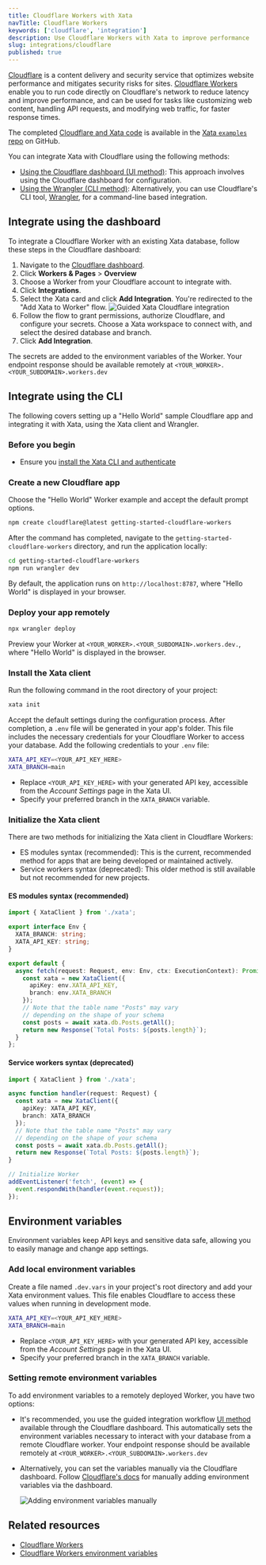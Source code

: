 ```yaml
---
title: Cloudflare Workers with Xata
navTitle: Cloudflare Workers
keywords: ['cloudflare', 'integration']
description: Use Cloudflare Workers with Xata to improve performance
slug: integrations/cloudflare
published: true
---
```


[Cloudflare](https://www.cloudflare.com/en-gb/) is a content delivery and security service that optimizes website performance and mitigates security risks for sites. [Cloudflare Workers](https://workers.cloudflare.com/) enable you to run code directly on Cloudflare's network to reduce latency and improve performance, and can be used for tasks like customizing web content, handling API requests, and modifying web traffic, for faster response times.

The completed [Cloudflare and Xata code](https://github.com/xataio/examples/tree/main/apps/getting-started-cloudflare-workers) is available in the [Xata `examples` repo](https://github.com/xataio/examples) on GitHub.

You can integrate Xata with Cloudflare using the following methods:

- [Using the Cloudflare dashboard (UI method)](/docs/integrations/cloudflare/#integrate-using-the-dashboard): This approach involves using the Cloudflare dashboard for configuration.
- [Using the Wrangler (CLI method)](/docs/integrations/cloudflare/#integrate-using-the-cli): Alternatively, you can use Cloudflare's CLI tool, [Wrangler](https://developers.cloudflare.com/workers/wrangler/), for a command-line based integration.

## Integrate using the dashboard

To integrate a Cloudflare Worker with an existing Xata database, follow these steps in the Cloudflare dashboard:

1.  Navigate to the [Cloudflare dashboard](https://dash.cloudflare.com/).
2.  Click **Workers & Pages** > **Overview**
3.  Choose a Worker from your Cloudflare account to integrate with.
4.  Click **Integrations**.
5.  Select the Xata card and click **Add Integration**. You're redirected to the "Add Xata to Worker" flow.
    ![Guided Xata Cloudflare integration](images/cloudflare-integration-env.png)
6.  Follow the flow to grant permissions, authorize Cloudflare, and configure your secrets. Choose a Xata workspace to connect with, and select the desired database and branch.
7.  Click **Add Integration**.

The secrets are added to the environment variables of the Worker. Your endpoint response should be available remotely at `<YOUR_WORKER>.<YOUR_SUBDOMAIN>.workers.dev`

## Integrate using the CLI

The following covers setting up a "Hello World" sample Cloudflare app and integrating it with Xata, using the Xata client and Wrangler.

### Before you begin

- Ensure you [install the Xata CLI and authenticate](https://xata.io/docs/getting-started/installation)

### Create a new Cloudflare app

Choose the "Hello World" Worker example and accept the default prompt options.

```sh
npm create cloudflare@latest getting-started-cloudflare-workers
```

After the command has completed, navigate to the `getting-started-cloudflare-workers` directory, and run the application locally:

```sh
cd getting-started-cloudflare-workers
npm run wrangler dev
```

By default, the application runs on `http://localhost:8787`, where "Hello World" is displayed in your browser.

### Deploy your app remotely

```sh
npx wrangler deploy
```

Preview your Worker at `<YOUR_WORKER>.<YOUR_SUBDOMAIN>.workers.dev.`, where "Hello World" is displayed in the browser.

### Install the Xata client

Run the following command in the root directory of your project:

```sh
xata init
```

Accept the default settings during the configuration process. After completion, a `.env` file will be generated in your app's folder. This file includes the necessary credentials for your Cloudflare Worker to access your database. Add the following credentials to your `.env` file:

```bash title=".env"
XATA_API_KEY=<YOUR_API_KEY_HERE>
XATA_BRANCH=main
```

- Replace `<YOUR_API_KEY_HERE>` with your generated API key, accessible from the _Account Settings_ page in the Xata UI.
- Specify your preferred branch in the `XATA_BRANCH` variable.

### Initialize the Xata client

There are two methods for initializing the Xata client in Cloudflare Workers:

- ES modules syntax (recommended): This is the current, recommended method for apps that are being developed or maintained actively.
- Service workers syntax (deprecated): This older method is still available but not recommended for new projects.

#### ES modules syntax (recommended)

```ts title="src/index.ts"
import { XataClient } from './xata';

export interface Env {
  XATA_BRANCH: string;
  XATA_API_KEY: string;
}

export default {
  async fetch(request: Request, env: Env, ctx: ExecutionContext): Promise<Response> {
    const xata = new XataClient({
      apiKey: env.XATA_API_KEY,
      branch: env.XATA_BRANCH
    });
    // Note that the table name "Posts" may vary
    // depending on the shape of your schema
    const posts = await xata.db.Posts.getAll();
    return new Response(`Total Posts: ${posts.length}`);
  }
};
```

#### Service workers syntax (deprecated)

```ts title="src/index.ts"
import { XataClient } from './xata';

async function handler(request: Request) {
  const xata = new XataClient({
    apiKey: XATA_API_KEY,
    branch: XATA_BRANCH
  });
  // Note that the table name "Posts" may vary
  // depending on the shape of your schema
  const posts = await xata.db.Posts.getAll();
  return new Response(`Total Posts: ${posts.length}`);
}

// Initialize Worker
addEventListener('fetch', (event) => {
  event.respondWith(handler(event.request));
});
```

## Environment variables

Environment variables keep API keys and sensitive data safe, allowing you to easily manage and change app settings.

### Add local environment variables

Create a file named `.dev.vars` in your project's root directory and add your Xata environment values. This file enables Cloudflare to access these values when running in development mode.

```bash title=".dev.vars"
XATA_API_KEY=<YOUR_API_KEY_HERE>
XATA_BRANCH=main
```

- Replace `<YOUR_API_KEY_HERE>` with your generated API key, accessible from the _Account Settings_ page in the Xata UI.
- Specify your preferred branch in the `XATA_BRANCH` variable.

### Setting remote environment variables

To add environment variables to a remotely deployed Worker, you have two options:

- It's recommended, you use the guided integration workflow [UI method](/docs/integrations/cloudflare/#integrate-using-the-dashboard) available through the Cloudflare dashboard. This automatically sets the environment variables necessary to interact with your database from a remote Cloudflare worker. Your endpoint response should be available remotely at `<YOUR_WORKER>.<YOUR_SUBDOMAIN>.workers.dev`
- Alternatively, you can set the variables manually via the Cloudflare dashboard. Follow [Cloudflare's docs](https://developers.cloudflare.com/workers/configuration/environment-variables/#add-environment-variables-via-the-dashboard) for manually adding environment variables via the dashboard.

  ![Adding environment variables manually](images/cloudflare-manual-env.png)

## Related resources

- [Cloudflare Workers](https://developers.cloudflare.com/workers/)
- [Cloudflare Workers environment variables](https://developers.cloudflare.com/workers/configuration/environment-variables/)
